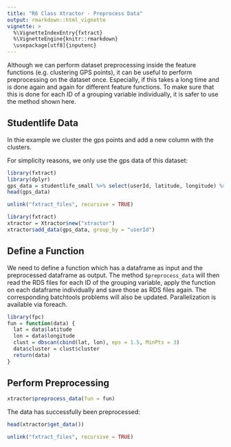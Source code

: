 ```yaml
---
title: "R6 Class Xtractor - Preprocess Data"
output: rmarkdown::html_vignette
vignette: >
  %\VignetteIndexEntry{fxtract}
  %\VignetteEngine{knitr::rmarkdown}
  \usepackage[utf8]{inputenc}
---
```


Although we can perform dataset preprocessing inside the feature functions (e.g. clustering GPS points), it can be useful to perform preprocessing on the dataset once. 
Especially, if this takes a long time and is done again and again for different feature functions.
To make sure that this is done for each ID of a grouping variable individually, it is safer to use the method shown here.

## Studentlife Data
In thie example we cluster the gps points and add a new column with the clusters.

For simplicity reasons, we only use the gps data of this dataset:
```r
library(fxtract)
library(dplyr)
gps_data = studentlife_small %>% select(userId, latitude, longitude) %>% filter(!is.na(latitude))
head(gps_data)
```

```r
unlink("fxtract_files", recursive = TRUE)
```

```r
library(fxtract)
xtractor = Xtractor$new("xtractor")
xtractor$add_data(gps_data, group_by = "userId")
```


## Define a Function
We need to define a function which has a dataframe as input and the preprocessed dataframe as output. The method `$preprocess_data` will then read the RDS files for each ID of the grouping variable, apply the function on each dataframe individually and save those as RDS files again. The corresponding batchtools problems will also be updated. Parallelization is available via foreach.

```r
library(fpc)
fun = function(data) {
  lat = data$latitude
  lon = data$longitude
  clust = dbscan(cbind(lat, lon), eps = 1.5, MinPts = 3)
  data$cluster = clust$cluster
  return(data)
}
```

## Perform Preprocessing
```r
xtractor$preprocess_data(fun = fun)
```

The data has successfully been preprocessed:
```r
head(xtractor$get_data())
```

```r
unlink("fxtract_files", recursive = TRUE)
```
